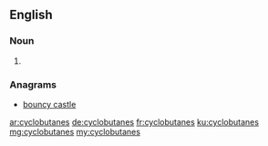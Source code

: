 ==English==

===Noun===
{{head|en|plural}}

# {{plural of|cyclobutane|lang=en}}

===Anagrams===
* [[bouncy castle#English|bouncy castle]]

[[ar:cyclobutanes]]
[[de:cyclobutanes]]
[[fr:cyclobutanes]]
[[ku:cyclobutanes]]
[[mg:cyclobutanes]]
[[my:cyclobutanes]]